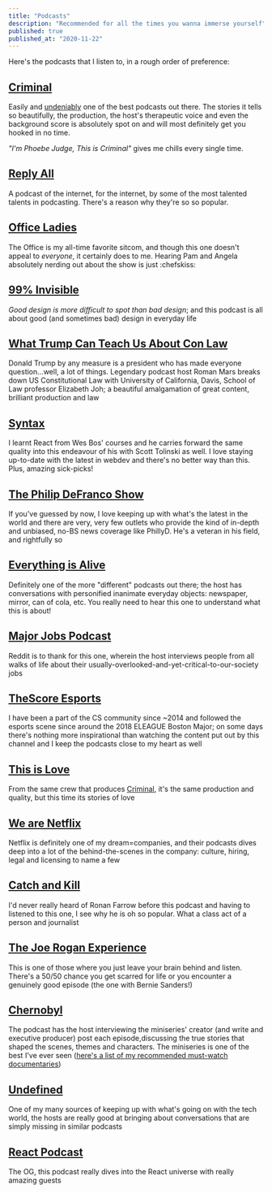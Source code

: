 ```yaml
---
title: "Podcasts"
description: "Recommended for all the times you wanna immerse yourself"
published: true
published_at: "2020-11-22"
---
```


Here's the podcasts that I listen to, in a rough order of preference:

## [Criminal](https://thisiscriminal.com)

Easily and [undeniably](https://www.reddit.com/r/podcasts/comments/75ilo5/ive_spent_three_years_listening_to_podcasts/) one of the best podcasts out there. The stories it tells so beautifully, the production, the host's therapeutic voice and even the background score is absolutely spot on and will most definitely get you hooked in no time.

_"I'm Phoebe Judge, This is Criminal"_ gives me chills every single time.

## [Reply All](https://gimletmedia.com/shows/reply-all)

A podcast of the internet, for the internet, by some of the most talented talents in podcasting. There's a reason why they're so so popular.

## [Office Ladies](https://officeladies.com)

The Office is my all-time favorite sitcom, and though this one doesn't appeal to _everyone_, it certainly does to me. Hearing Pam and Angela absolutely nerding out about the show is just :chefskiss:

## [99% Invisible](https://99percentinvisible.org)

_Good design is more difficult to spot than bad design_; and this podcast is all about good (and sometimes bad) design in everyday life

## [What Trump Can Teach Us About Con Law](https://trumpconlaw.com)

Donald Trump by any measure is a president who has made everyone question...well, a lot of things. Legendary podcast host Roman Mars breaks down US Constitutional Law with University of California, Davis, School of Law professor Elizabeth Joh; a beautiful amalgamation of great content, brilliant production and law

## [Syntax](https://syntax.fm)

I learnt React from Wes Bos' courses and he carries forward the same quality into this endeavour of his with Scott Tolinski as well. I love staying up-to-date with the latest in webdev and there's no better way than this. Plus, amazing sick-picks!

## [The Philip DeFranco Show](https://podcasts.apple.com/us/podcast/the-philip-defranco-show/id1278424954)

If you've guessed by now, I love keeping up with what's the latest in the world and there are very, very few outlets who provide the kind of in-depth and unbiased, no-BS news coverage like PhillyD. He's a veteran in his field, and rightfully so

## [Everything is Alive](https://www.radiotopia.fm/podcasts/everything-is-alive)

Definitely one of the more "different" podcasts out there; the host has conversations with personified inanimate everyday objects: newspaper, mirror, can of cola, etc. You really need to hear this one to understand what this is about!

## [Major Jobs Podcast](https://majorjobspod.weebly.com)

Reddit is to thank for this one, wherein the host interviews people from all walks of life about their usually-overlooked-and-yet-critical-to-our-society jobs

## [TheScore Esports](https://www.thescoreesports.com/home)

I have been a part of the CS community since ~2014 and followed the esports scene since around the 2018 ELEAGUE Boston Major; on some days there's nothing more inspirational than watching the content put out by this channel and I keep the podcasts close to my heart as well

## [This is Love](https://thisislovepodcast.com)

From the same crew that produces [Criminal](https://thisiscriminal.com), it's the same production and quality, but this time its stories of love

## [We are Netflix](https://jobs.netflix.com/podcast)

Netflix is definitely one of my dream=companies, and their podcasts dives deep into a lot of the behind-the-scenes in the company: culture, hiring, legal and licensing to name a few

## [Catch and Kill](https://podcasts.apple.com/us/podcast/the-catch-and-kill-podcast-with-ronan-farrow/id1487730212)

I'd never really heard of Ronan Farrow before this podcast and having to listened to this one, I see why he is oh so popular. What a class act of a person and journalist

## [The Joe Rogan Experience](http://podcasts.joerogan.net)

This is one of those where you just leave your brain behind and listen. There's a 50/50 chance you get scarred for life or you encounter a genuinely good episode (the one with Bernie Sanders!)

## [Chernobyl](https://podcasts.apple.com/us/podcast/the-chernobyl-podcast/id1459712981)

The podcast has the host interviewing the miniseries' creator (and write and executive producer) post each episode,discussing the true stories that shaped the scenes, themes and characters. The miniseries is one of the best I've ever seen ([here's a list of my recommended must-watch documentaries](/documentaries))

## [Undefined](https://undefined.fm)

One of my many sources of keeping up with what's going on with the tech world, the hosts are really good at bringing about conversations that are simply missing in similar podcasts

## [React Podcast](https://reactpodcast.simplecast.fm)

The OG, this podcast really dives into the React universe with really amazing guests
